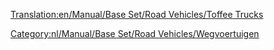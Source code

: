 [[Translation:en/Manual/Base Set/Road Vehicles/Toffee Trucks]]

{{nl/Manual/Base Set/Road Vehicles/Wegvoertuig|name     = MightyMover Toffeetruck
  |img      = en/Manual/Base Set/Road Vehicles/MightyMover toffee.png
  |price    = £4.798 (€ 9.596)
  |speed    = 48 km/h
  |annual   = £421 (€ 842)
  |designed = 1935
  |life     = 15
  |capacity = 17 ton toffee
}}
{{nl/Manual/Base Set/Road Vehicles/Wegvoertuig|name     = Powernaught Toffeetruck
  |img      = en/Manual/Base Set/Road Vehicles/Powernaught toffee.png
  |price    = £6.029 (€ 12.058)
  |speed    = 88 km/h
  |annual   = £787 (€ 1.574)
  |designed = 1977
  |life     = 15
  |capacity = 19 ton toffee
}}
{{nl/Manual/Base Set/Road Vehicles/Wegvoertuig|name     = Wizzowow Toffeetruck
  |img      = en/Manual/Base Set/Road Vehicles/Wizzowow toffee.png
  |price    = £6.439 (€ 12.878)
  |speed    = 112 Km/h
  |annual   = £1.125 (€ 2.250)
  |designed = 2014
  |life     = 15
  |capacity = 22 ton toffee
}}

[[Category:nl/Manual/Base Set/Road Vehicles/Wegvoertuigen]]